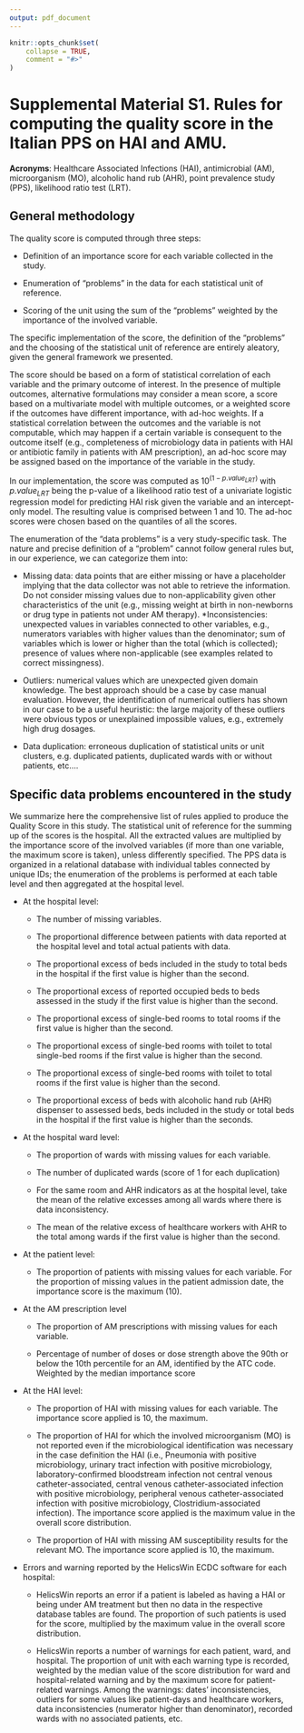 ```yaml
---
output: pdf_document
---
```


<!-- README.md is generated from README.Rmd. Please edit that file -->

```r
knitr::opts_chunk$set(
	collapse = TRUE,
	comment = "#>"
)
```

# Supplemental Material S1. Rules for computing the quality score in the Italian PPS on HAI and AMU.

**Acronyms**: Healthcare Associated Infections (HAI), antimicrobial (AM), microorganism (MO), alcoholic hand rub (AHR), point prevalence study (PPS), likelihood ratio test (LRT).


## General methodology

The quality score is computed through three steps:

* Definition of an importance score for each variable collected in the study.

*	Enumeration of “problems” in the data for each statistical unit of reference.

*	Scoring of the unit using the sum of the “problems” weighted by the importance of the involved variable.

The specific implementation of the score, the definition of the “problems” and the choosing of the statistical unit of reference are entirely aleatory, given the general framework we presented.

The score should be based on a form of statistical correlation of each variable and the primary outcome of interest. In the presence of multiple outcomes, alternative formulations may consider a mean score, a score based on a multivariate model with multiple outcomes, or a weighted score if the outcomes have different importance, with ad-hoc weights. If a statistical correlation between the outcomes and the variable is not computable, which may happen if a certain variable is consequent to the outcome itself (e.g., completeness of microbiology data in patients with HAI or antibiotic family in patients with AM prescription), an ad-hoc score may be assigned based on the importance of the variable in the study.

In our implementation, the score was computed as $10^{(1-p.value_{LRT})}$ with $p.value_{LRT}$ being the p-value of a likelihood ratio test of a univariate logistic regression model for predicting HAI risk given the variable and an intercept-only model. The resulting value is comprised between 1 and 10. The ad-hoc scores were chosen based on the quantiles of all the scores.

The enumeration of the “data problems” is a very study-specific task. The nature and precise definition of a “problem” cannot follow general rules but, in our experience, we can categorize them into:

* Missing data: data points that are either missing or have a placeholder implying that the data collector was not able to retrieve the information. Do not consider missing values due to non-applicability given other characteristics of the unit (e.g., missing weight at birth in non-newborns or drug type in patients not under AM therapy).
*Inconsistencies: unexpected values in variables connected to other variables, e.g., numerators variables with higher values than the denominator; sum of variables which is lower or higher than the total (which is collected); presence of values where non-applicable (see examples related to correct missingness).

* Outliers: numerical values which are unexpected given domain knowledge. The best approach should be a case by case manual evaluation. However, the identification of numerical outliers has shown in our case to be a useful heuristic: the large majority of these outliers were obvious typos or unexplained impossible values, e.g., extremely high drug dosages.

* Data duplication: erroneous duplication of statistical units or unit clusters, e.g. duplicated patients, duplicated wards with or without patients, etc….

## Specific data problems encountered in the study

We summarize here the comprehensive list of rules applied to produce the Quality Score in this study. The statistical unit of reference for the summing up of the scores is the hospital. All the extracted values are multiplied by the importance score of the involved variables (if more than one variable, the maximum score is taken), unless differently specified. The PPS data is organized in a relational database with individual tables connected by unique IDs; the enumeration of the problems is performed at each table level and then aggregated at the hospital level.

* At the hospital level:

   + The number of missing variables.
		
   + The proportional difference between patients with data reported at the hospital level and total actual patients with data.
		
   + The proportional excess of beds included in the study to total beds in the hospital if the first value is higher than the second.
		
   + The proportional excess of reported occupied beds to beds assessed in the study if the first value is higher than the second.
		
   + The proportional excess of single-bed rooms to total rooms if the first value is higher than the second.
		
   + The proportional excess of single-bed rooms with toilet to total single-bed rooms if the first value is higher than the second.
		
   + The proportional excess of single-bed rooms with toilet to total rooms if the first value is higher than the second.
		
   + The proportional excess of beds with alcoholic hand rub (AHR) dispenser to assessed beds, beds included in the study or total beds in the hospital if the first value is higher than the seconds.

* At the hospital ward level:
		
   + The proportion of wards with missing values for each variable.
		
   + The number of duplicated wards (score of 1 for each duplication)
		
   + For the same room and AHR indicators as at the hospital level, take the mean of the relative excesses among all wards where there is data inconsistency.
		
   + The mean of the relative excess of healthcare workers with AHR to the total among wards if the first value is higher than the second.

* At the patient level:
		
   + The proportion of patients with missing values for each variable. For the proportion of missing values in the patient admission date, the importance score is the maximum (10).

* At the AM prescription level
		
   + The proportion of AM prescriptions with missing values for each variable.
		
   + Percentage of number of doses or dose strength above the 90th or below the 10th percentile for an AM, identified by the ATC code. Weighted by the median importance score
	
* At the HAI level:
		
   + The proportion of HAI with missing values for each variable. The importance score applied is 10, the maximum.
		
   + The proportion of HAI for which the involved microorganism (MO) is not reported even if the microbiological identification was necessary in the case definition the HAI (i.e., Pneumonia with positive microbiology, urinary tract infection with positive microbiology, laboratory-confirmed bloodstream infection not central venous catheter-associated, central venous catheter-associated infection with positive microbiology, peripheral venous catheter-associated infection with positive microbiology, Clostridium-associated infection). The importance score applied is the maximum value in the overall score distribution.
		
   + The proportion of HAI with missing AM susceptibility results for the relevant MO. The importance score applied is 10, the maximum.

* Errors and warning reported by the HelicsWin ECDC software for each hospital:
		
   + HelicsWin reports an error if a patient is labeled as having a HAI or being under AM treatment but then no data in the respective database tables are found. The proportion of such patients is used for the score, multiplied by the maximum value in the overall score distribution.
		
   + HelicsWin reports a number of warnings for each patient, ward, and hospital. The proportion of unit with each warning type is recorded, weighted by the median value of the score distribution for ward and hospital-related warning and by the maximum score for patient-related warnings. Among the warnings: dates' inconsistencies, outliers for some values like patient-days and healthcare workers, data inconsistencies (numerator higher than denominator), recorded wards with no associated patients, etc.

